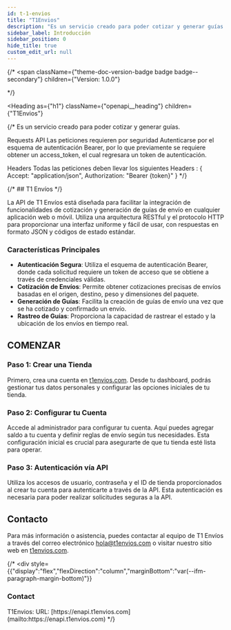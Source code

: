 ```yaml
---
id: t-1-envios
title: "T1Envios"
description: "Es un servicio creado para poder cotizar y generar guías."
sidebar_label: Introducción
sidebar_position: 0
hide_title: true
custom_edit_url: null
---
```



{/* <span
  className={"theme-doc-version-badge badge badge--secondary"}
  children={"Version: 1.0.0"}
>
</span> */}

<Heading
  as={"h1"}
  className={"openapi__heading"}
  children={"T1Envios"}
>
</Heading>



{/* Es un servicio creado para poder cotizar y generar guías.


Requests API
Las peticiones requieren por seguridad Autenticarse por el esquema de autenticación Bearer, por lo que previamente se requiere obtener un access_token, el cual regresara un token de autenticación.

Headers
Todas las peticiones deben llevar los siguientes Headers :
\{
    Accept: "application/json",
    Authorization: "Bearer \{token\}"
\} */}

{/* ## T1 Envíos */}

La API de T1 Envíos está diseñada para facilitar la integración de funcionalidades de cotización y generación de guías de envío en cualquier aplicación web o móvil. Utiliza una arquitectura RESTful y el protocolo HTTP para proporcionar una interfaz uniforme y fácil de usar, con respuestas en formato JSON y códigos de estado estándar.

### Características Principales

- **Autenticación Segura**: Utiliza el esquema de autenticación Bearer, donde cada solicitud requiere un token de acceso que se obtiene a través de credenciales válidas.
- **Cotización de Envíos**: Permite obtener cotizaciones precisas de envíos basadas en el origen, destino, peso y dimensiones del paquete.
- **Generación de Guías**: Facilita la creación de guías de envío una vez que se ha cotizado y confirmado un envío.
- **Rastreo de Guías**: Proporciona la capacidad de rastrear el estado y la ubicación de los envíos en tiempo real.

## COMENZAR

### Paso 1: Crear una Tienda

Primero, crea una cuenta en [t1envios.com](https://t1envios.com). Desde tu dashboard, podrás gestionar tus datos personales y configurar las opciones iniciales de tu tienda.

### Paso 2: Configurar tu Cuenta

Accede al administrador para configurar tu cuenta. Aquí puedes agregar saldo a tu cuenta y definir reglas de envío según tus necesidades. Esta configuración inicial es crucial para asegurarte de que tu tienda esté lista para operar.

### Paso 3: Autenticación vía API

Utiliza los accesos de usuario, contraseña y el ID de tienda proporcionados al crear tu cuenta para autenticarte a través de la API. Esta autenticación es necesaria para poder realizar solicitudes seguras a la API.

## Contacto

Para más información o asistencia, puedes contactar al equipo de T1 Envíos a través del correo electrónico [hola@t1envios.com](mailto:hola@t1envios.com) o visitar nuestro sitio web en [t1envios.com](https://t1envios.com).


{/* <div
  style={{"display":"flex","flexDirection":"column","marginBottom":"var(--ifm-paragraph-margin-bottom)"}}
>
  <h3
    style={{"marginBottom":"0.25rem"}}
  >
    Contact
  </h3><span>
    T1Envios: 
  </span><span>
    URL: [https://enapi.t1envios.com](mailto:https://enapi.t1envios.com)
  </span>
</div> */}
      